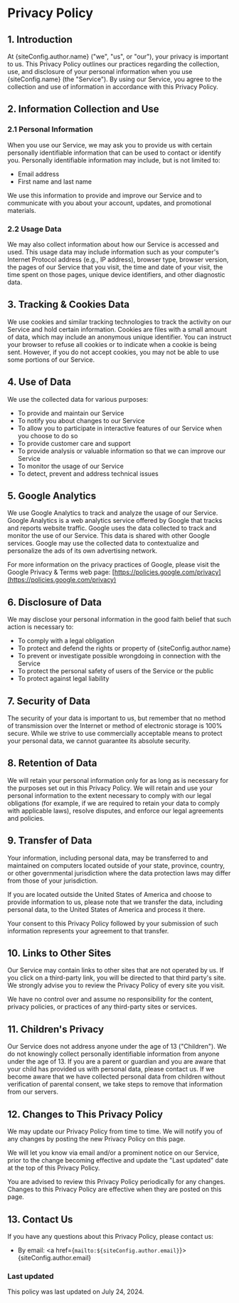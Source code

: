 
# Privacy Policy

## 1. Introduction

At {siteConfig.author.name} ("we", "us", or "our"), your privacy is important to us. This Privacy Policy outlines our practices regarding the collection, use, and disclosure of your personal information when you use {siteConfig.name} (the "Service"). By using our Service, you agree to the collection and use of information in accordance with this Privacy Policy.

## 2. Information Collection and Use

### 2.1 Personal Information

When you use our Service, we may ask you to provide us with certain personally identifiable information that can be used to contact or identify you. Personally identifiable information may include, but is not limited to:

- Email address
- First name and last name

We use this information to provide and improve our Service and to communicate with you about your account, updates, and promotional materials.

### 2.2 Usage Data

We may also collect information about how our Service is accessed and used. This usage data may include information such as your computer's Internet Protocol address (e.g., IP address), browser type, browser version, the pages of our Service that you visit, the time and date of your visit, the time spent on those pages, unique device identifiers, and other diagnostic data.

## 3. Tracking & Cookies Data

We use cookies and similar tracking technologies to track the activity on our Service and hold certain information. Cookies are files with a small amount of data, which may include an anonymous unique identifier. You can instruct your browser to refuse all cookies or to indicate when a cookie is being sent. However, if you do not accept cookies, you may not be able to use some portions of our Service.

## 4. Use of Data

We use the collected data for various purposes:

- To provide and maintain our Service
- To notify you about changes to our Service
- To allow you to participate in interactive features of our Service when you choose to do so
- To provide customer care and support
- To provide analysis or valuable information so that we can improve our Service
- To monitor the usage of our Service
- To detect, prevent and address technical issues

## 5. Google Analytics

We use Google Analytics to track and analyze the usage of our Service. Google Analytics is a web analytics service offered by Google that tracks and reports website traffic. Google uses the data collected to track and monitor the use of our Service. This data is shared with other Google services. Google may use the collected data to contextualize and personalize the ads of its own advertising network.

For more information on the privacy practices of Google, please visit the Google Privacy & Terms web page: [https://policies.google.com/privacy](https://policies.google.com/privacy)

## 6. Disclosure of Data

We may disclose your personal information in the good faith belief that such action is necessary to:

- To comply with a legal obligation
- To protect and defend the rights or property of {siteConfig.author.name}
- To prevent or investigate possible wrongdoing in connection with the Service
- To protect the personal safety of users of the Service or the public
- To protect against legal liability

## 7. Security of Data

The security of your data is important to us, but remember that no method of transmission over the Internet or method of electronic storage is 100% secure. While we strive to use commercially acceptable means to protect your personal data, we cannot guarantee its absolute security.

## 8. Retention of Data

We will retain your personal information only for as long as is necessary for the purposes set out in this Privacy Policy. We will retain and use your personal information to the extent necessary to comply with our legal obligations (for example, if we are required to retain your data to comply with applicable laws), resolve disputes, and enforce our legal agreements and policies.

## 9. Transfer of Data

Your information, including personal data, may be transferred to and maintained on computers located outside of your state, province, country, or other governmental jurisdiction where the data protection laws may differ from those of your jurisdiction.

If you are located outside the United States of America and choose to provide information to us, please note that we transfer the data, including personal data, to the United States of America and process it there.

Your consent to this Privacy Policy followed by your submission of such information represents your agreement to that transfer.

## 10. Links to Other Sites

Our Service may contain links to other sites that are not operated by us. If you click on a third-party link, you will be directed to that third party's site. We strongly advise you to review the Privacy Policy of every site you visit.

We have no control over and assume no responsibility for the content, privacy policies, or practices of any third-party sites or services.

## 11. Children's Privacy

Our Service does not address anyone under the age of 13 ("Children"). We do not knowingly collect personally identifiable information from anyone under the age of 13. If you are a parent or guardian and you are aware that your child has provided us with personal data, please contact us. If we become aware that we have collected personal data from children without verification of parental consent, we take steps to remove that information from our servers.

## 12. Changes to This Privacy Policy

We may update our Privacy Policy from time to time. We will notify you of any changes by posting the new Privacy Policy on this page.

We will let you know via email and/or a prominent notice on our Service, prior to the change becoming effective and update the "Last updated" date at the top of this Privacy Policy.

You are advised to review this Privacy Policy periodically for any changes. Changes to this Privacy Policy are effective when they are posted on this page.

## 13. Contact Us

If you have any questions about this Privacy Policy, please contact us:

- By email: <a href={`mailto:${siteConfig.author.email}`}>{siteConfig.author.email}</a>

### Last updated

This policy was last updated on July 24, 2024.
